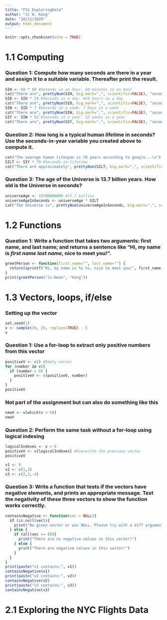 ```yaml
---
title: "PS1_ExploringData"
author: "Ji H. Kang"
date: "10/11/2020"
output: html_document
---
```


```r
knitr::opts_chunk$set(echo = TRUE)
```

# 1.1 Computing 

### Question 1: Compute how many seconds are there in a year and assign it to a suitable variable. Thereafter print the result. 
```r
SIH <- 60 * 60 #Seconds in an hour. 60 minutes in an hour
cat("There are", prettyNum(SIH, big.mark=",", scientific=FALSE), "seconds in an hour.\n")
SID <- SIH * 24 #Seconds in a day. #24 hours in a day
cat("There are", prettyNum(SID, big.mark=",", scientific=FALSE), "seconds in a day.\n")
SIW <- SID * 7 #Seconds in a week. 7 Days in a week
cat("There are", prettyNum(SIW, big.mark=",", scientific=FALSE), "seconds in a week.\n")
SIY <- SIW * 52 #Seconds in a year. 52 weeks in a year 
cat("There are", prettyNum(SIY, big.mark=",", scientific=FALSE), "seconds in a year.\n")
```

### Question 2: How long is a typical human lifetime in seconds? Use the seconds-in-year variable you created above to compute it. 
```r
cat("The average human lifespan is 79 years according to google...\n")
SILT <- SIY * 79 #Seconds-in-lifetime
cat("There are approximately", prettyNum(SILT, big.mark=",", scientific=FALSE), "seconds in a human lifetime.\n")
```

### Question 3: The age of the Universe is 13.7 billion years. How old is the Universe in seconds?
```r
universeAge <- 13700000000 #13.7 billion 
universeAgeInSeconds <- universeAge * SILT 
cat("The Universe is", prettyNum(universeAgeInSeconds, big.mark=",", scientific=FALSE), "seconds old.\n")
```

# 1.2 Functions 

### Question 1: Write a function that takes two arguments: first name, and last name; and returns a sentence like "Hi, my name is *first name* *last name*, nice to meet you!". 
```r
greetPerson <- function(first_name="", last_name="") {
  return(sprintf("Hi, my name is %s %s, nice to meet you!", first_name, last_name))
}
print(greetPerson("Ji-Hoon", "Kang"))
```


# 1.3 Vectors, loops, if/else 
### Setting up the vector 
```r
set.seed(1) 
v <- sample(10, 20, replace=TRUE) - 5 
v
```
### Question 1: Use a for-loop to extract only positive numbers from this vector 
```r
positiveV <- c() #Empty vector 
for (number in v){
  if (number > 0) {
    positiveV <- c(positiveV, number)
  }
}
positiveV
```
### Not part of the assignment but can also do something like this 
```r
newV <- v[which(v > 0)]
newV
```

### Question 2: Perform the same task without a for-loop using logical indexing 
```r
logicalIndexes <- v > 0 
positiveV <- v[logicalIndexes] #Overwrite the previous vector
positiveV
```

```r
v1 <- 9
v2 <- c(1,2)
v3 <- c(2,3,-4)
```
### Question 3: Write a function that tests if the vectors have negative elements, and prints an appropriate message. Test the negativity of these three vectors to show the function works correctly. 
```r
containsNegative <- function(vec = NULL){
  if (is.null(vec)){
    print("No given vector or was NULL. Please try with a diff argument")
  } else {
    if (all(vec >= 0)){
      print("There are no negative values in this vector!")
    } else {
      print("There are negative values in this vector!")
    }
  }
}
print(paste("v1 contains:", v1))
containsNegative(v1) 
print(paste("v2 contains:", v2))
containsNegative(v2) 
print(paste("v3 contains:", v3))
containsNegative(v3) 
```

# 2.1 Exploring the NYC Flights Data 

